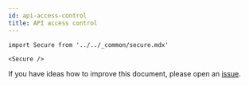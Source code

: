 ```yaml
---
id: api-access-control
title: API access control
---
```


```mdx-code-block
import Secure from '../../_common/secure.mdx'

<Secure />
```

If you have ideas how to improve this document, please open an [issue](https://github.com/ory/docs/issues).
